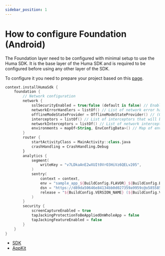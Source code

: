 ```yaml
---
sidebar_position: 1
---
```


# How to configure Foundation (Android)

The Foundation layer need to be configured with minimal setup to use the Huma SDK. 
It is the base layer of the Huma SDK and is required to be configured before using any other layer of the SDK.

To configure it you need to prepare your project based on this [page](../Getting%20Started/Android).

```kotlin
context.installHumaSdk {
    foundation {
        // Network configuration
        network {
            sslSecurityEnabled = true/false (default is false) // Enable or disable SSL security
            networkErrorHandlers = listOf() // List of network error handlers that will be used to respond on network errors
            offlineModeStateProvider = OfflineModeStateProvider() // (Optional) Used to define the offline mode availability
            interceptors = listOf() // List of interceptors that will be used to intercept network requests (OKHttp interceptors)
            networkInterceptors = listOf() // List of network interceptors that will be used to intercept network requests (OKHttp network interceptors)
            environments = mapOf<String, EnvConfigData>() // Map of environment configurations used for network requests
        }
        router {
            startActivityClass = MainActivity::class.java
            crashHandling = CrashHandling.Debug
        }
        analytics {
            segment(
                writeKey = "v7LDkaAnE2wXUIt0VrO3HiVz6QELv205",
            )
            sentry(
                context = context,
                env = "sample_app_${BuildConfig.FLAVOR}_${BuildConfig.BUILD_TYPE}",
                dsn = "https://d89da50646e84134bb0d027359a9959c@o585585.ingest.sentry.io/5751203",
                release = "${BuildConfig.VERSION_NAME} (${BuildConfig.VERSION_CODE})",
            )
        }
        security {
            screenCaptureEnabled = true
            tapJackingProtectionToBeAppliedOnWholeApp = false
            tapJackingFeatureEnabled = false
        }
    }
}
```


* [SDK](../SDK/Android)
* [AppKit](../AppKit/Android)
